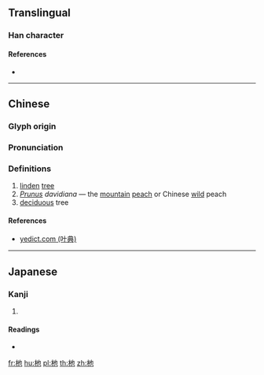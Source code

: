 ==Translingual==

===Han character===
{{Han char|rn=75|rad=木|as=03|sn=7|four=44912|canj=DPD|ids=⿰木也}}

====References====
* {{Han ref|kx=0512.100|dkj=14478|dj=0898.020|hdz=21163.010|uh=675D|ud=26461|bh=CB44|bd=52036}}

----

==Chinese==
{{zh-forms}}

===Glyph origin===
{{Han etym}}

===Pronunciation===
{{zh-pron
|m=yí
|c=ji4
|mc=y
|oc=y
|ma=
|cat=n,pn
}}

===Definitions===
{{zh-hanzi}}

# [[linden]] [[tree]]
# ''[[Prunus]] davidiana'' — the [[mountain]] [[peach]] or Chinese [[wild]] peach
# [[deciduous]] tree

====References====
* [http://yedict.com/htm/67/675D.htm yedict.com (叶典)]

----

==Japanese==

===Kanji===
{{ja-kanji|grade=|rs=木03}}

# {{defn|lang=ja|sort=木03}}

====Readings====
* {{ja-readings|on=[[ち]] (chi), [[じ]] (ji), [[し]] (shi), [[い]] (i)|kun=[[まがき]] (magaki)}}

[[fr:杝]]
[[hu:杝]]
[[pl:杝]]
[[th:杝]]
[[zh:杝]]